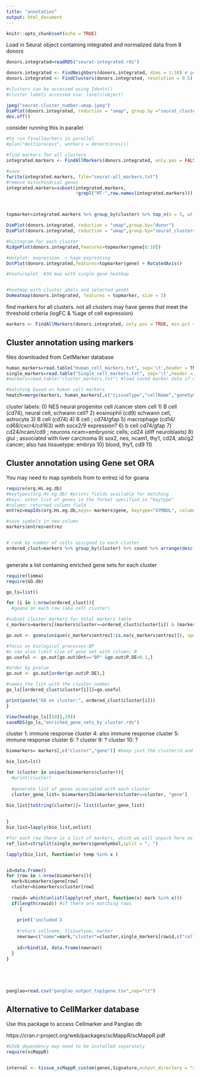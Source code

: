 ```yaml
---
title: "annotation"
output: html_document
---
```


```r
knitr::opts_chunk$set(echo = TRUE)
```


Load in Seurat object containing integrated and normalized data from 8 donors
```r
donors.integrated=readRDS("seurat-integrated.rds")
```


```r
donors.integrated <- FindNeighbors(donors.integrated, dims = 1:10) # generates KNN graph
donors.integrated <- FindClusters(donors.integrated, resolution = 0.5) #louvain

#clusters can be accessed using Idents()
#cluster labels accessed via: levels(object)
```


```r
jpeg("seurat-cluster_number-umap.jpeg")
DimPlot(donors.integrated, reduction = "umap", group.by ="seurat_clusters" )
dev.off()
```



consider running this in parallel
```r
#to run finallmarkers in parallel
#plan("multiprocess", workers = detectCores())

#find markers for all clusters
integrated.markers <- FindAllMarkers(donors.integrated, only.pos = FALSE, min.pct = 0.25, logfc.threshold = 0.25)

#save
fwrite(integrated.markers, file="seurat-all_markers.txt")
#remove mitochondrial genes
integrated.markers=subset(integrated.markers,
                          !grepl("MT-",row.names(integrated.markers)))



topmarker=integrated.markers %>% group_by(cluster) %>% top_n(n = 5, wt = avg_logFC)
```


```r
DimPlot(donors.integrated, reduction = "umap",group.by="donor")
DimPlot(donors.integrated, reduction = "umap",group.by="seurat_clusters")

#histogram for each cluster
RidgePlot(donors.integrated,features=topmarker$gene[6:10])

#dotplot: expression  + %age expressing 
DotPlot(donors.integrated,features=topmarker$gene) + RotatedAxis()

#Featureplot  #3d map with single gene heatmap


#heatmap with cluster abels and selected genes
DoHeatmap(donors.integrated, features = topmarker, size = 3)
```



find markers for all clusters. not all clusters may have genes that meet the threshold criteria (logFC & %age of cell expression)
```r
markers <- FindAllMarkers(donors.integrated, only.pos = TRUE, min.pct = 0.25, logfc.threshold = 1)
```


## Cluster annotation using markers

files downloaded from CellMarker database
```r
human_markers=read.table("Human_cell_markers.txt", sep='\t',header = TRUE, stringsAsFactors = F)
single_markers=read.table("Single_cell_markers.txt", sep='\t',header = TRUE, stringsAsFactors = F)
#markers=read.table("cluster_markers.txt") #load saved marker data if needed
```


```r
#matching based on human cell markers
hmatch=merge(markers, human_markers[,c("tissueType","cellName","geneSymbol")],by.x="gene",by.y="geneSymbol") 

```
cluster labels:
0) NES neural progenitor cell /cancer stem cell 
1) B cell (cd74), neural cell, schwann cell?
2) eosinophil (cd9) schwann cell, astrocyte
3) B cell (cd74)
4) B cell ; cd74/gfap
5) macrophage (cd14/ cd68/cxcr4/cd163) with socx2/9 expression?
6) b cell cd74/gfap
7) cd24/ncam/cd9 ; neurons ncam=embryonic cells; cd24 (diff neuroblasts)
8) glul ; associated with liver carcinoma
9) sox2, nes, ncam1, thy1, cd24, abcg2 cancer; also has tissuetype: embryo
10) blood, thy1, cd9
11)



## Cluster annotation using Gene set ORA

You may need to map symbols from to entrez id for goana
```r
require(org.Hs.eg.db)
#keytypes(org.Hs.eg.db) #prints fields available for matching
#keys: enter list of genes in the format specified in "keytype"
#column: returned column field
entrez=mapIds(org.Hs.eg.db,keys= markers$gene, keytype="SYMBOL", column=("ENTREZID"))

#save symbols in new column
markers$entrez=entrez


# rank by number of cells assigned to each cluster
ordered_clust=markers %>% group_by(cluster) %>% count %>% arrange(desc(n))



```

generate a list containing enriched gene sets for each cluster
```r
require(limma)
require(GO.db)

go_ls=list()

for (i in 1:nrow(ordered_clust)){
  #goana on each row (aka cell cluster)

#subset cluster markers for total markers table  
c_markers=markers[(markers$cluster==ordered_clust$cluster[i]) & (markers$p_val_adj<=.05), ]

go.out <- goana(unique(c_markers$entrez[!is.na(c_markers$entrez)]), species="Hs",  universe=NULL)

#focus on biological processes:BP
#u can also limit size of gene set with column: N
go.useful <- go.out[go.out$Ont=="BP" &go.out$P.DE<0.1,]

#order by pvalue
go.out <- go.out[order(go.out$P.DE),] 

#names the list with the cluster number
go_ls[[ordered_clust$cluster[i]]]=go.useful

print(paste("GO on cluster:", ordered_clust$cluster[i]))
}

```

```r
View(head(go_ls[[10]],20))
saveRDS(go_ls,"enriched_gene_sets_by_cluster.rds")
```
cluster 1: immune response
cluster 4: also immune response
cluster 5: immune response
cluster 6: ?
cluster 9: ?
cluster 10: ?




```r
biomarkers= markers[,c("cluster","gene")] #keep just the clusterid and genenames

bio_list=ls()

for (cluster in unique(biomarkers$cluster)){
  #print(cluster)
  
  #generate list of genes associated with each cluster
  cluster_gene_list= biomarkers[biomarkers$cluster==cluster, "gene"]
  
bio_list[toString(cluster)]= list(cluster_gene_list)

  
}
bio_list=lapply(bio_list,unlist)

#for each row there is a list of markers, which we will unpack here as ref_list
ref_list=strsplit(single_markers$geneSymbol,split = ", ")

lapply(bio_list, function(x) temp %in% x ) 


id=data.frame()
for (row in 1:nrow(biomarkers)){
  mark=biomarkers$gene[row]
  cluster=biomarkers$cluster[row]
  
  rowid= which(unlist(lapply(ref_short, function(x) mark %in% x)))
  if(length(rowid)) #if there are matching rows
     {
    
    print('included')
    
    #return cellname, tissuetype, marker
    newrow=c("name"=mark,"cluster"=cluster,single_markers[rowid,c("cellName","tissueType")])
    
    id=rbind(id, data.frame(newrow))
  }
}


  
 

```


```r
panglao=read.csv("panglao_output_top1gene.tsv",sep="\t")
```















## Alternative to CellMarker database
Use this package to access Cellmarker and Panglao db

https://cran.r-project.org/web/packages/scMappR/scMappR.pdf
```r
#GSVA dependency may need to be installed separately
require(scMappR)


internal <- tissue_scMappR_custom(genes,Signature,output_directory = "scMappR_Test_custom", toSave = TRUE)
```


